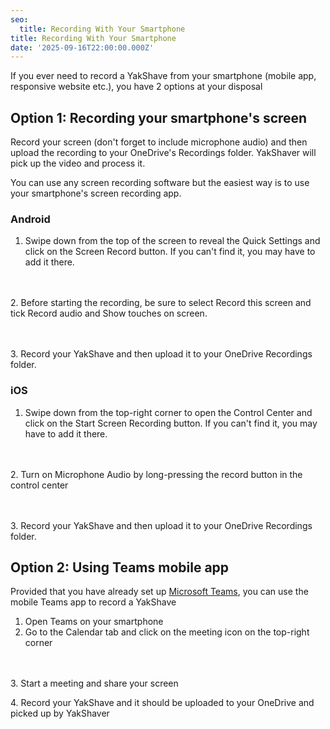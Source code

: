 ```yaml
---
seo:
  title: Recording With Your Smartphone
title: Recording With Your Smartphone
date: '2025-09-16T22:00:00.000Z'
---
```


If you ever need to record a YakShave from your smartphone (mobile app, responsive website etc.), you have 2 options at your disposal

## Option 1: Recording your smartphone's screen

Record your screen (don't forget to include microphone audio) and then upload the recording to your OneDrive's Recordings folder. YakShaver will pick up the video and process it.

You can use any screen recording software but the easiest way is to use your smartphone's screen recording app.

### Android

1. Swipe down from the top of the screen to reveal the Quick Settings and click on the Screen Record button. If you can't find it, you may have to add it there.

<imageEmbed alt="Image" size="small" showBorder={true} src="/YakShaver/Docs/Android-screen-recorder.png" />

\
\
2\. Before starting the recording, be sure to select Record this screen and tick Record audio and Show touches on screen.

<imageEmbed alt="Image" size="small" showBorder={true} src="/YakShaver/Docs/Android-screen-recorder-setup.png" />

\
\
3\. Record your YakShave and then upload it to your OneDrive Recordings folder.

### iOS

1. Swipe down from the top-right corner to open the Control Center and click on the Start Screen Recording button. If you can't find it, you may have to add it there.

<imageEmbed alt="Image" size="small" showBorder={true} src="/YakShaver/Docs/IOS-screen-recorder.png" />

\
\
2\. Turn on Microphone Audio by long-pressing the record button in the control center

<imageEmbed alt="Image" size="small" showBorder={true} src="/YakShaver/Docs/IOS-screen-recorder-setup.jpg" />

\
\
3\. Record your YakShave and then upload it to your OneDrive Recordings folder.

## Option 2: Using Teams mobile app

Provided that you have already set up [Microsoft Teams](/docs/recording-work-item-teams), you can use the mobile Teams app to record a YakShave

1. Open Teams on your smartphone
2. Go to the Calendar tab and click on the meeting icon on the top-right corner

<imageEmbed alt="Image" size="small" showBorder={true} src="/YakShaver/Docs/Teams-start-meeting.png" />

\
\
3\. Start a meeting and share your screen

4\. Record your YakShave and it should be uploaded to your OneDrive and picked up by YakShaver
